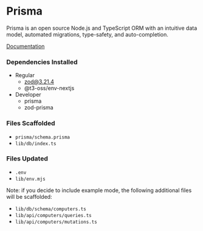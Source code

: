 # Prisma
Prisma is an open source Node.js and TypeScript ORM with an intuitive data model, automated migrations, type-safety, and auto-completion.

[Documentation](https://www.prisma.io/docs/getting-started/setup-prisma/add-to-existing-project/relational-databases-typescript-postgresql)

### Dependencies Installed
* Regular
  * zod@3.21.4 
  * @t3-oss/env-nextjs
* Developer
  * prisma
  * zod-prisma

### Files Scaffolded
* `prisma/schema.prisma`
* `lib/db/index.ts`

### Files Updated
* `.env`
* `lib/env.mjs`


Note: if you decide to include example mode, the following additional files will be scaffolded:
* `lib/db/schema/computers.ts`
* `lib/api/computers/queries.ts`
* `lib/api/computers/mutations.ts`
